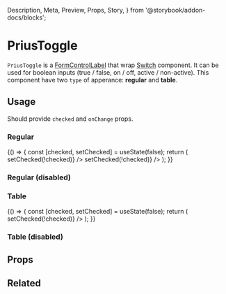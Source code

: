   Description,
  Meta,
  Preview,
  Props,
  Story,
} from '@storybook/addon-docs/blocks';


<Meta
  component={PriusToggle}
  id="Components|PriusToggle"
  title="Components|PriusToggle"
/>

# PriusToggle

`PriusToggle` is a [FormControlLabel](https://material-ui.com/api/form-control-label) that wrap [Switch](https://material-ui.com/components/switches/) component.
It can be used for boolean inputs (true / false, on / off, active / non-active).
This component have two `type` of apperance: **regular** and **table**.

## Usage

Should provide `checked` and `onChange` props.

### Regular

<Preview>
  <Story name="regular">
    {() => {
      const [checked, setChecked] = useState(false);
      return (
        <Grid container style={{ margin: 12 }}>
          <PriusToggle
            type="regular"
            checked={checked}
            onChange={() => setChecked(!checked)}
          />
          <PriusToggle
            type="regular"
            label="Some Label"
            checked={checked}
            onChange={() => setChecked(!checked)}
          />
        </Grid>
      );
    }}
  </Story>
</Preview>

### Regular (disabled)

<Preview>
  <Story name="regular-disabled">
    <Grid container style={{ margin: 12 }}>
      <PriusToggle disabled type="regular" checked={true} />
      <PriusToggle disabled type="regular" checked={false} />
    </Grid>
  </Story>
</Preview>

### Table

<Preview>
  <Story name="table">
    {() => {
      const [checked, setChecked] = useState(false);
      return (
        <Grid container style={{ margin: 12 }}>
          <PriusToggle
            type="table"
            checked={checked}
            onChange={() => setChecked(!checked)}
          />
        </Grid>
      );
    }}
  </Story>
</Preview>

### Table (disabled)

<Preview>
  <Story name="table-disabled">
    <Grid container style={{ margin: 12 }}>
      <PriusToggle disabled type="table" checked={false} />
      <PriusToggle disabled type="table" checked={true} />
    </Grid>
  </Story>
</Preview>

## Props

<Props of={PriusToggle} />

## Related
